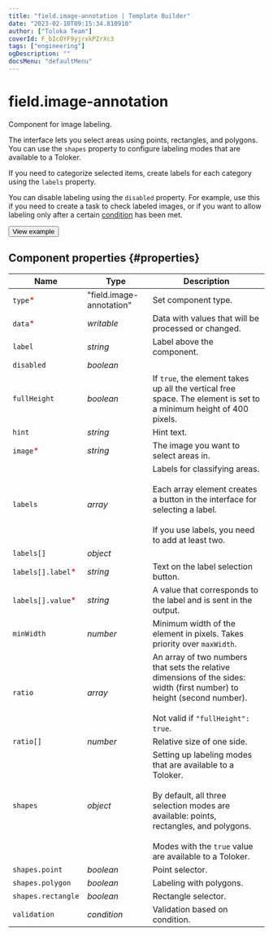 ```yaml
---
title: "field.image-annotation | Template Builder"
date: "2023-02-10T09:15:34.810910"
author: ["Toloka Team"]
coverId: F_bIcOYF9yjrxkPZrXc3
tags: ["engineering"]
ogDescription: ""
docsMenu: "defaultMenu"
---
```



# field.image-annotation

Component for image labeling.

The interface lets you select areas using points, rectangles, and polygons. You can use the `shapes` property to configure labeling modes that are available to a Toloker.

If you need to categorize selected items, create labels for each category using the `labels` property.

You can disable labeling using the `disabled` property. For example, use this if you need to create a task to check labeled images, or if you want to allow labeling only after a certain [condition](/docs-new/template-builder/reference/helper.if) has been met.

<Button themeColor="light" view="default" size="l" type="link" url="https://ya.cc/t/rDD6zD5S3tyzeb">View example</Button>

## Component properties {#properties}

**Name** | **Type** | **Description**
----- | ----- | -----
`type`<span style="color: red">\*</span> | "field.image-annotation" | Set component type.
`data`<span style="color: red">\*</span> | _writable_ | Data with values that will be processed or changed.
`label` | _string_ | Label above the component.
`disabled` | _boolean_ | <FieldImageAnnotationTable1/>
`fullHeight` | _boolean_ | If `true`, the element takes up all the vertical free space. The element is set to a minimum height of 400 pixels.
`hint` | _string_ | Hint text.
`image`<span style="color: red">\*</span> | _string_ | The image you want to select areas in.
`labels` | _array_ | Labels for classifying areas.<br/><br/>Each array element creates a button in the interface for selecting a label.<br/><br/>If you use labels, you need to add at least two.
`labels[]` | _object_ | <FieldImageAnnotationTable2/>
`labels[].label`<span style="color: red">\*</span> | _string_ | Text on the label selection button.
`labels[].value`<span style="color: red">\*</span> | _string_ | A value that corresponds to the label and is sent in the output.
`minWidth` | _number_ | Minimum width of the element in pixels. Takes priority over `maxWidth`.
`ratio` | _array_ | An array of two numbers that sets the relative dimensions of the sides: width (first number) to height (second number).<br/><br/>Not valid if `"fullHeight": true`.
`ratio[]` | _number_ | Relative size of one side.
`shapes` | _object_ | Setting up labeling modes that are available to a Toloker.<br/><br/>By default, all three selection modes are available: points, rectangles, and polygons.<br/><br/>Modes with the `true` value are available to a Toloker.
`shapes.point` | _boolean_ | Point selector.
`shapes.polygon` | _boolean_ | Labeling with polygons.
`shapes.rectangle` | _boolean_ | Rectangle selector.
`validation` | _condition_ | Validation based on condition.
